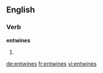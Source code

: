 ==English==

===Verb===
'''entwines'''

# {{third-person singular of|[[entwine]]}}

[[de:entwines]]
[[fr:entwines]]
[[vi:entwines]]